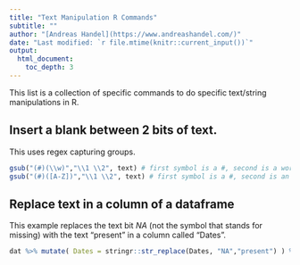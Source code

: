 ```yaml
---
title: "Text Manipulation R Commands"
subtitle: ""
author: "[Andreas Handel](https://www.andreashandel.com/)"
date: "Last modified: `r file.mtime(knitr::current_input())`"
output: 
  html_document:
    toc_depth: 3
---
```



This list is a collection of specific commands to do specific text/string manipulations in R.



## Insert a blank between 2 bits of text.

This uses regex capturing groups.

```r
gsub("(#)(\\w)","\\1 \\2", text) # first symbol is a #, second is a word character. an empty space is inserted.  
gsub("(#)([A-Z])","\\1 \\2", text) # first symbol is a #, second is an upper case letter. an empty space is inserted.
```

## Replace text in a column of a dataframe

This example replaces the text bit _NA_ (not the symbol that stands for missing) with the text "present" in a column called "Dates".
```r
dat %>% mutate( Dates = stringr::str_replace(Dates, "NA","present") ) %>%
```
